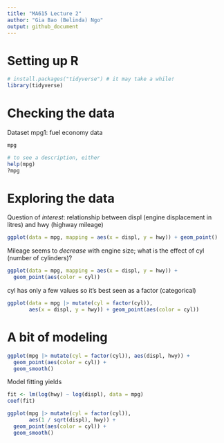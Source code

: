 ```yaml
---
title: "MA615 Lecture 2"
author: "Gia Bao (Belinda) Ngo"
output: github_document
---
```


# Setting up R

```r
# install.packages("tidyverse") # it may take a while!
library(tidyverse)
```

# Checking the data

Dataset mpg1: fuel economy data

```r
mpg

# to see a description, either
help(mpg)
?mpg
```

# Exploring the data

Question of *interest*: relationship between displ (engine displacement in litres) and hwy (highway mileage)

```r
ggplot(data = mpg, mapping = aes(x = displ, y = hwy)) + geom_point()
```


Mileage seems to *decrease* with engine size; what is the effect of cyl (number of cylinders)?

```r
ggplot(data = mpg, mapping = aes(x = displ, y = hwy)) +
  geom_point(aes(color = cyl))
```

cyl has only a few values so it's best seen as a factor (categorical)

```r
ggplot(data = mpg |> mutate(cyl = factor(cyl)),
       aes(x = displ, y = hwy)) + geom_point(aes(color = cyl))
```

# A bit of modeling

```r
ggplot(mpg |> mutate(cyl = factor(cyl)), aes(displ, hwy)) +
  geom_point(aes(color = cyl)) +
  geom_smooth()
```

Model fitting yields

```r
fit <- lm(log(hwy) ~ log(displ), data = mpg)
coef(fit)
```

``` r
ggplot(mpg |> mutate(cyl = factor(cyl)),
       aes(1 / sqrt(displ), hwy)) +
  geom_point(aes(color = cyl)) +
  geom_smooth()
```

